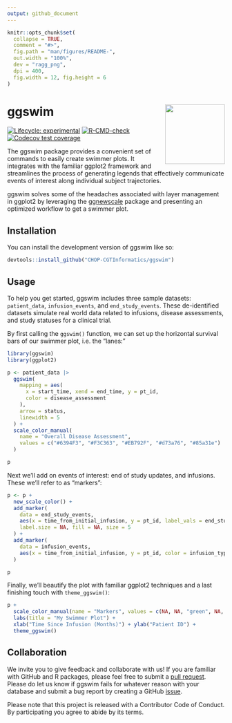 ```yaml
---
output: github_document
---
```


<!-- README.md is generated from README.Rmd. Please edit that file -->

```r
knitr::opts_chunk$set(
  collapse = TRUE,
  comment = "#>",
  fig.path = "man/figures/README-",
  out.width = "100%",
  dev = "ragg_png",
  dpi = 400,
  fig.width = 12, fig.height = 6
)
```

# ggswim <a href="https://chop-cgtinformatics.github.io/ggswim/"><img src="man/figures/logo.png" align="right" height="138" /></a>

<!-- badges: start -->
[![Lifecycle: experimental](https://img.shields.io/badge/lifecycle-experimental-orange.svg)](https://lifecycle.r-lib.org/articles/stages.html#experimental)
[![R-CMD-check](https://github.com/CHOP-CGTInformatics/ggswim/actions/workflows/R-CMD-check.yaml/badge.svg)](https://github.com/CHOP-CGTInformatics/ggswim/actions/workflows/R-CMD-check.yaml)
[![Codecov test coverage](https://codecov.io/gh/CHOP-CGTInformatics/ggswim/branch/main/graph/badge.svg)](https://app.codecov.io/gh/CHOP-CGTInformatics/ggswim?branch=main)
<!-- badges: end -->

The ggswim package provides a convenient set of commands to easily create swimmer plots. It integrates with the familiar ggplot2 framework and streamlines the process of generating legends that effectively communicate events of interest along individual subject trajectories.  

ggswim solves some of the headaches associated with layer management in ggplot2 by leveraging the [ggnewscale](https://eliocamp.github.io/ggnewscale/) package and presenting an optimized workflow to get a swimmer plot.

## Installation

You can install the development version of ggswim like so:

``` r
devtools::install_github("CHOP-CGTInformatics/ggswim")
```

## Usage

To help you get started, ggswim includes three sample datasets: `patient_data`, `infusion_events`, and `end_study_events`. These de-identified datasets simulate real world data related to infusions, disease assessments, and study statuses for a clinical trial.

By first calling the `ggswim()` function, we can set up the horizontal survival bars of our swimmer plot, i.e. the "lanes:"

```r
library(ggswim)
library(ggplot2)

p <- patient_data |>
  ggswim(
    mapping = aes(
      x = start_time, xend = end_time, y = pt_id,
      color = disease_assessment
    ),
    arrow = status,
    linewidth = 5
  ) +
  scale_color_manual(
    name = "Overall Disease Assessment",
    values = c("#6394F3", "#F3C363", "#EB792F", "#d73a76", "#85a31e")
  )

p
```

Next we'll add on events of interest: end of study updates, and infusions. These we'll refer to as "markers":

```r
p <- p +
  new_scale_color() +
  add_marker(
    data = end_study_events,
    aes(x = time_from_initial_infusion, y = pt_id, label_vals = end_study_label, label_names = end_study_name),
    label.size = NA, fill = NA, size = 5
  ) +
  add_marker(
    data = infusion_events,
    aes(x = time_from_initial_infusion, y = pt_id, color = infusion_type)
  )

p
```

Finally, we'll beautify the plot with familiar ggplot2 techniques and a last finishing touch with `theme_ggswim()`:

```r
p +
  scale_color_manual(name = "Markers", values = c(NA, NA, "green", NA, "red")) +
  labs(title = "My Swimmer Plot") +
  xlab("Time Since Infusion (Months)") + ylab("Patient ID") +
  theme_ggswim()
```

## Collaboration

We invite you to give feedback and collaborate with us! If you are familiar with GitHub and R packages, please feel free to submit a [pull request](https://github.com/CHOP-CGTInformatics/ggswim/pulls). Please do let us know if ggswim fails for whatever reason with your database and submit a bug report by creating a GitHub [issue](https://github.com/CHOP-CGTInformatics/ggswim/issues).

Please note that this project is released with a Contributor Code of Conduct. By participating you agree to abide by its terms.
